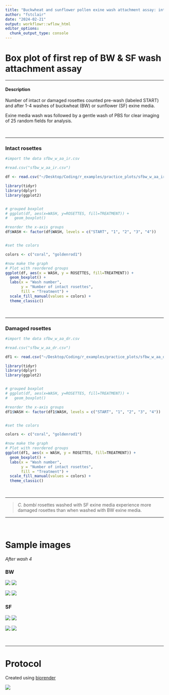 ```yaml
---
title: "Buckwheat and sunflower pollen exine wash attachment assay: intact and damaged rosettes"
author: "fstclair"
date: "2024-02-21"
output: workflowr::wflow_html
editor_options:
  chunk_output_type: console
---
```


# Box plot of first rep of BW & SF wash attachment assay

---

#### Description


Number of intact or damaged rosettes counted pre-wash (labeled START) and after 1-4 washes of buckwheat (BW) or sunflower (SF) exine media.

Exine media wash was followed by a gentle wash of PBS for clear imaging of 25 random fields for analysis. 

<br>

---

### Intact rosettes

```r

#import the data sfbw_w_aa_ir.csv

#read.csv("sfbw_w_aa_ir.csv")

df <- read.csv("~/Desktop/Coding/r_examples/practice_plots/sfbw_w_aa_ir.csv") #set data name

library(tidyr)
library(dplyr)
library(ggplot2)


# grouped boxplot
# ggplot(df, aes(x=WASH, y=ROSETTES, fill=TREATMENT)) +
#   geom_boxplot()

#reorder the x-axis groups
df$WASH <- factor(df$WASH, levels = c("START", "1", "2", "3", "4"))


#set the colors

colors <- c("coral", "goldenrod1")

#now make the graph
# Plot with reordered groups
ggplot(df, aes(x = WASH, y = ROSETTES, fill=TREATMENT)) +
  geom_boxplot() +
  labs(x = "Wash number",
       y = "Number of intact rosettes",
       fill = "Treatment") +
  scale_fill_manual(values = colors) +
  theme_classic()


```

<br>

---


### Damaged rosettes



```r

#import the data sfbw_w_aa_dr.csv

#read.csv("sfbw_w_aa_dr.csv")

df1 <- read.csv("~/Desktop/Coding/r_examples/practice_plots/sfbw_w_aa_dr.csv") #set data name

library(tidyr)
library(dplyr)
library(ggplot2)


# grouped boxplot
# ggplot(df, aes(x=WASH, y=ROSETTES, fill=TREATMENT)) +
#   geom_boxplot()

#reorder the x-axis groups
df1$WASH <- factor(df1$WASH, levels = c("START", "1", "2", "3", "4"))


#set the colors

colors <- c("coral", "goldenrod1")

#now make the graph
# Plot with reordered groups
ggplot(df1, aes(x = WASH, y = ROSETTES, fill=TREATMENT)) +
  geom_boxplot() +
  labs(x = "Wash number",
       y = "Number of intact rosettes",
       fill = "Treatment") +
  scale_fill_manual(values = colors) +
  theme_classic()


```


<br>

---

> *C. bombi* rosettes washed with SF exine media experience more damaged rosettes than when washed with BW exine media. 

---

<br>


# Sample images

*After wash 4*

### BW


![](~/Desktop/Coding/workflowr/learning_workflowr/docs/assets/images/bw1.png) ![](~/Desktop/Coding/workflowr/learning_workflowr/docs/assets/images/bw2.png)

![](~/Desktop/Coding/workflowr/learning_workflowr/docs/assets/images/bw3.png) ![](~/Desktop/Coding/workflowr/learning_workflowr/docs/assets/images/bw4.png)


### SF


![](~/Desktop/Coding/workflowr/learning_workflowr/docs/assets/images/sf1.png) ![](~/Desktop/Coding/workflowr/learning_workflowr/docs/assets/images/sf2.png)

![](~/Desktop/Coding/workflowr/learning_workflowr/docs/assets/images/sf3.png) ![](~/Desktop/Coding/workflowr/learning_workflowr/docs/assets/images/sf4.png)



<br>

---


# Protocol

Created using [biorender](https://www.biorender.com/)

![](~/Desktop/Coding/workflowr/learning_workflowr/docs/assets/images/wash_protocol.png)

